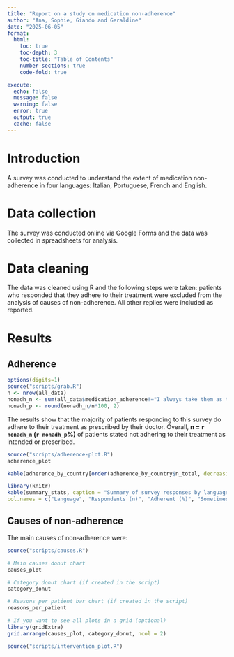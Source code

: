 ```yaml
---
title: "Report on a study on medication non-adherence"
author: "Ana, Sophie, Giando and Geraldine"
date: "2025-06-05"
format:
  html:
    toc: true
    toc-depth: 3
    toc-title: "Table of Contents"
    number-sections: true
    code-fold: true

execute: 
  echo: false
  message: false
  warning: false
  error: true
  output: true
  cache: false
---
```


# Introduction
A survey was conducted to understand the extent of medication non-adherence in four languages: Italian, Portuguese, French and English. 

# Data collection
The survey was conducted online via Google Forms and the data was collected in spreadsheets for analysis.

# Data cleaning
The data was cleaned using R and the following steps were taken: patients who responded that they adhere to their treatment were excluded from the analysis of causes of non-adherence. All other replies were included as reported.

# Results
## Adherence
```r
options(digits=1)
source("scripts/grab.R")
n <- nrow(all_data)
nonadh_n <- sum(all_data$medication_adherence!="I always take them as the doctor told me")
nonadh_p <- round(nonadh_n/n*100, 2)
```

The results show that the majority of patients responding to this survey do adhere to their treatment as prescribed by their doctor. Overall, **n = `r nonadh_n` (`r nonadh_p`%)** of patients stated not adhering to their treatment as intended or prescribed.

```r
source("scripts/adherence-plot.R")
adherence_plot
```

```r
kable(adherence_by_country[order(adherence_by_country$n_total, decreasing = TRUE), ], caption = "Adherence by language", align = "c", col.names = c("Language", "Respondents (n)", "Adherent (n)", "Adherent (%)"))
```
```r
library(knitr)
kable(summary_stats, caption = "Summary of survey responses by language", align = "c", 
col.names = c("Language", "Respondents (n)", "Adherent (%)", "Sometimes forget (< once a week) (%)", "Sometimes forget (>  once a week) (%)", "Stopped (%))", "Impact on identity (%)", "Vouchers rating", "Fine rating", "Support program rating", "Phone reminders rating", "Emoji rating", "Pension collection rating", "Health info rating"))
```

## Causes of non-adherence
The main causes of non-adherence were:

```r
source("scripts/causes.R")

# Main causes donut chart
causes_plot

# Category donut chart (if created in the script)
category_donut

# Reasons per patient bar chart (if created in the script)
reasons_per_patient

# If you want to see all plots in a grid (optional)
library(gridExtra)
grid.arrange(causes_plot, category_donut, ncol = 2)
```


```r
source("scripts/intervention_plot.R")
```

